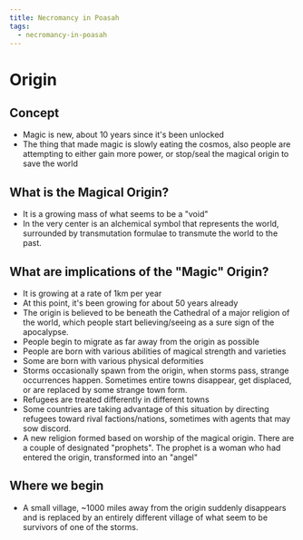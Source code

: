 ```yaml
---
title: Necromancy in Poasah
tags:
  - necromancy-in-poasah
---
```



# Origin

## Concept

- Magic is new, about 10 years since it's been unlocked
- The thing that made magic is slowly eating the cosmos, also people are
  attempting to either gain more power, or stop/seal the magical origin to save
  the world

## What is the Magical Origin?

- It is a growing mass of what seems to be a "void"
- In the very center is an alchemical symbol that represents the world,
  surrounded by transmutation formulae to transmute the world to the past.

## What are implications of the "Magic" Origin?

- It is growing at a rate of 1km per year
- At this point, it's been growing for about 50 years already
- The origin is believed to be beneath the Cathedral of a major religion of the
  world, which people start believing/seeing as a sure sign of the apocalypse.
- People begin to migrate as far away from the origin as possible
- People are born with various abilities of magical strength and varieties
- Some are born with various physical deformities
- Storms occasionally spawn from the origin, when storms pass, strange
  occurrences happen. Sometimes entire towns disappear, get displaced, or are
  replaced by some strange town form.
- Refugees are treated differently in different towns
- Some countries are taking advantage of this situation by directing refugees
  toward rival factions/nations, sometimes with agents that may sow discord.
- A new religion formed based on worship of the magical origin. There are a
  couple of designated "prophets". The prophet is a woman who had entered the
  origin, transformed into an "angel"

## Where we begin

- A small village, ~1000 miles away from the origin suddenly disappears and is
  replaced by an entirely different village of what seem to be survivors of one
  of the storms.

